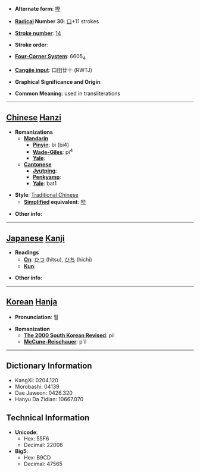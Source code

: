 * '''Alternate form''': [[哔]]

* '''[[Wiktionary:Chinese radical index| Radical]] Number 30''': [[Wiktionary:Chinese radical index 口|口]]+11 strokes

* '''[[Wiktionary:Chinese total strokes index|Stroke number]]''': [[Wiktionary:Chinese total strokes index 14|14]]

* '''Stroke order''': 

* '''[[Wiktionary:Chinese four corner index|Four-Corner System]]''': 6605<sub>4</sub>

* '''[[Wiktionary:Chinese Cangjie index|Cangjie input]]''': 口田廿十 (RWTJ)

* '''Graphical Significance and Origin''': 

* '''Common Meaning''': used in transliterations

----

== [[Chinese]] [[Hanzi]] ==

* '''Romanizations'''
** '''[[Mandarin]]'''
*** '''[[Pinyin]]''': bì (bi4)
*** '''[[Wade-Giles]]''': pi<sup>4</sup>
*** '''[[Yale]]''': 
** '''[[Cantonese]]'''
*** '''[[Jyutping]]''':
*** '''[[Penkyamp]]''': 
*** '''[[Yale]]''': bat1

* '''Style''': [[Traditional Chinese]] 
** '''[[Simplified Chinese|Simplified]] equivalent''': [[哔]]

* '''Other info''': 

----

== [[Japanese]] [[Kanji]] ==

* '''Readings'''
** '''[[On]]''': [[ひつ]] (hitsu), [[ひち]] (hichi)
** '''[[Kun]]''': 

* '''Other info''':  

----

== [[Korean]] [[Hanja]] ==

* '''Pronunciation''': 필

* '''Romanization'''
** '''[[The 2000 South Korean Revised Romanization|The 2000 South Korean Revised]]''': pil
** '''[[McCune-Reischauer]]''': p'il

----

== Dictionary Information ==

* KangXi: 0204.120
* Morobashi: 04139
* Dae Jaweon: 0426.320
* Hanyu Da Zidian: 10667.070

== Technical Information ==

* '''Unicode''':
** Hex: 55F6
** Decimal: 22006
* '''Big5''':
** Hex: B9CD
** Decimal: 47565